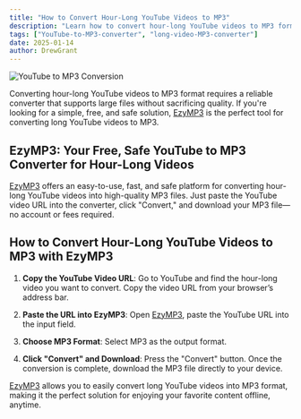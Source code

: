 ```yaml
---
title: "How to Convert Hour-Long YouTube Videos to MP3"
description: "Learn how to convert hour-long YouTube videos to MP3 format using a reliable and safe converter. Discover the easiest way to enjoy your favorite long videos offline."
tags: ["YouTube-to-MP3-converter", "long-video-MP3-converter"]
date: 2025-01-14
author: DrewGrant
---
```


![YouTube to MP3 Conversion](/assets/images/blog/illustration-youtube-to-mp3-converter.webp)

Converting hour-long YouTube videos to MP3 format requires a reliable converter that supports large files without sacrificing quality. If you're looking for a simple, free, and safe solution, [EzyMP3](/) is the perfect tool for converting long YouTube videos to MP3.

## EzyMP3: Your Free, Safe YouTube to MP3 Converter for Hour-Long Videos

[EzyMP3](/) offers an easy-to-use, fast, and safe platform for converting hour-long YouTube videos into high-quality MP3 files. Just paste the YouTube video URL into the converter, click "Convert," and download your MP3 file—no account or fees required.

## How to Convert Hour-Long YouTube Videos to MP3 with EzyMP3

1. **Copy the YouTube Video URL**: Go to YouTube and find the hour-long video you want to convert. Copy the video URL from your browser’s address bar.

2. **Paste the URL into EzyMP3**: Open [EzyMP3](/), paste the YouTube URL into the input field.

3. **Choose MP3 Format**: Select MP3 as the output format.

4. **Click "Convert" and Download**: Press the "Convert" button. Once the conversion is complete, download the MP3 file directly to your device.

[EzyMP3](/) allows you to easily convert long YouTube videos into MP3 format, making it the perfect solution for enjoying your favorite content offline, anytime.

